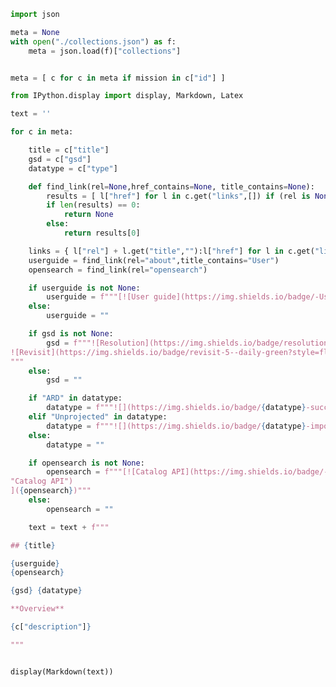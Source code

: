 
```python
import json

meta = None
with open("./collections.json") as f:
    meta = json.load(f)["collections"]


meta = [ c for c in meta if mission in c["id"] ]

from IPython.display import display, Markdown, Latex

text = ''

for c in meta:

    title = c["title"]
    gsd = c["gsd"]
    datatype = c["type"]

    def find_link(rel=None,href_contains=None, title_contains=None):
        results = [ l["href"] for l in c.get("links",[]) if (rel is None or l["rel"]==rel) and (href_contains==None or href_contains in l["href"]) and (title_contains==None or title_contains in l["title"]) ]
        if len(results) == 0:
            return None
        else:
            return results[0]

    links = { l["rel"] + l.get("title",""):l["href"] for l in c.get("links",[])}
    userguide = find_link(rel="about",title_contains="User")
    opensearch = find_link(rel="opensearch")

    if userguide is not None:
        userguide = f"""[![User guide](https://img.shields.io/badge/-User_guide-green"User guide")]({userguide})"""
    else:
        userguide = ""

    if gsd is not None:
        gsd = f"""![Resolution](https://img.shields.io/badge/resolution-{gsd}m-green?style=flat-square)
![Revisit](https://img.shields.io/badge/revisit-5--daily-green?style=flat-square)  
"""
    else:
        gsd = ""

    if "ARD" in datatype:
        datatype = f"""![](https://img.shields.io/badge/{datatype}-success) """
    elif "Unprojected" in datatype:
        datatype = f"""![](https://img.shields.io/badge/{datatype}-important) """
    else:
        datatype = ""

    if opensearch is not None:
        opensearch = f"""[![Catalog API](https://img.shields.io/badge/-Catalog_API-orange
"Catalog API")
]({opensearch})"""
    else:
        opensearch = ""

    text = text + f"""

## {title}

{userguide}
{opensearch}

{gsd} {datatype}

**Overview**

{c["description"]}

"""


display(Markdown(text))
```